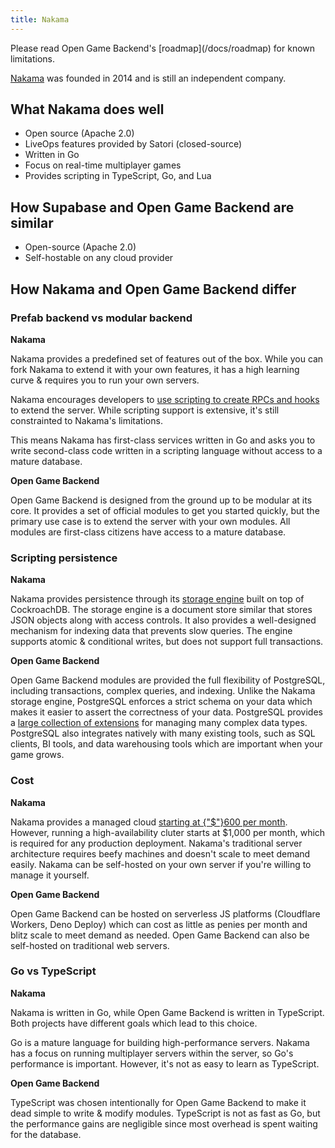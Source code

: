 ```yaml
---
title: Nakama
---
```


<Note>
  Please read Open Game Backend's [roadmap](/docs/roadmap) for known limitations.
</Note>

[Nakama](https://heroiclabs.com/nakama/) was founded in 2014 and is still an independent company.

## What Nakama does well

- Open source (Apache 2.0)
- LiveOps features provided by Satori (closed-source)
- Written in Go
- Focus on real-time multiplayer games
- Provides scripting in TypeScript, Go, and Lua

## How Supabase and Open Game Backend are similar

- Open-source (Apache 2.0)
- Self-hostable on any cloud provider

## How Nakama and Open Game Backend differ

### Prefab backend vs modular backend

**Nakama**

Nakama provides a predefined set of features out of the box. While you can fork Nakama to extend it with your own features, it has a high learning curve & requires you to run your own servers.

Nakama encourages developers to [use scripting to create RPCs and hooks](https://heroiclabs.com/docs/nakama/server-framework/introduction/index.html) to extend the server. While scripting support is extensive, it's still constrainted to Nakama's limitations.

This means Nakama has first-class services written in Go and asks you to write second-class code written in a scripting language without access to a mature database.

**Open Game Backend**

Open Game Backend is designed from the ground up to be modular at its core. It provides a set of official modules to get you started quickly, but the primary use case is to extend the server with your own modules. All modules are first-class citizens have access to a mature database.

### Scripting persistence

**Nakama**

Nakama provides persistence through its [storage engine](https://heroiclabs.com/docs/nakama/concepts/storage/) built on top of CockroachDB. The storage engine is a document store similar that stores JSON objects along with access controls. It also provides a well-designed mechanism for indexing data that prevents slow queries. The engine supports atomic & conditional writes, but does not support full transactions.

**Open Game Backend**

Open Game Backend modules are provided the full flexibility of PostgreSQL, including transactions, complex queries, and indexing. Unlike the Nakama storage engine, PostgreSQL enforces a strict schema on your data which makes it easier to assert the correctness of your data. PostgreSQL provides a [large collection of extensions](https://neon.tech/docs/extensions/pg-extensions) for managing many complex data types. PostgreSQL also integrates natively with many existing tools, such as SQL clients, BI tools, and data warehousing tools which are important when your game grows.

### Cost

**Nakama**

Nakama provides a managed cloud [starting at {"$"}600 per month](https://heroiclabs.com/pricing/). However, running a high-availability cluter starts at $1,000 per month, which is required for any production deployment. Nakama's traditional server architecture requires beefy machines and doesn't scale to meet demand easily. Nakama can be self-hosted on your own server if you're willing to manage it yourself.

**Open Game Backend**

Open Game Backend can be hosted on serverless JS platforms (Cloudflare Workers, Deno Deploy) which can cost as little as penies per month and blitz scale to meet demand as needed. Open Game Backend can also be self-hosted on traditional web servers.

### Go vs TypeScript

**Nakama**

Nakama is written in Go, while Open Game Backend is written in TypeScript. Both projects have different goals which lead to this choice.

Go is a mature language for building high-performance servers. Nakama has a focus on running multiplayer servers within the server, so Go's performance is important. However, it's not as easy to learn as TypeScript.

**Open Game Backend**

TypeScript was chosen intentionally for Open Game Backend to make it dead simple to write & modify modules. TypeScript is not as fast as Go, but the performance gains are negligible since most overhead is spent waiting for the database.
